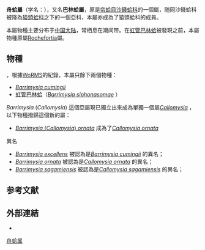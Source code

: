 {{Automatic taxobox
 | taxon = Barrimysia
 | display_parents = 5
 | authority = Iredale, 1929{{r|WoRMS_571550|cps}}
 | typetaxon = 
* ''Rochefortia excellens'' Hedley, 1912
}}

'''舟蛤屬'''（学名：{{lang|la|''Barrimysia''}}），又名'''巴林蛤屬'''，原是[[帘蛤目|帘蛤目]][[沙錢蛤科|沙錢蛤科]]的一個屬{{r|WoRMS_571550|shell_3757|cps}}，随同沙錢蛤科被降為[[猿頭蛤科|猿頭蛤科]]之下的一個亞科，本屬亦成為了猿頭蛤科的成員。

本屬物種主要分布于[[中国大陆|中国大陆]]{{r|cps}}，常栖息在潮间带{{r|shell_3757}}。在[[虹管巴林蛤|虹管巴林蛤]]被發現之前，本屬物種原屬[[Rochefortia|Rochefortia]]屬。

==物種==
{{asof|2018|1|5}}，根據[[WoRMS|WoRMS]]的紀錄，本屬只餘下兩個物種{{r|WoRMS_571550}}：
* ''[[Barrimysia_cumingii|Barrimysia cumingii]]'' {{small|(A. Adams, 1856)}}
* [[虹管巴林蛤|虹管巴林蛤]]（''[[Barrimysia_siphonasomae|Barrimysia siphonasomae]]'' {{small|{{link-en|Brian Morton|Brian Morton|Morton}} & Scott, 1989}}{{r|cps|shell_3757}}）

''Barrimysia'' (''Callomysia'') {{small|[[波部忠重|Habe]], 1951}}這個亞屬現已獨立出來成為單獨一個屬''[[Callomysia|Callomysia]]'' {{small|Habe, 1951}}，以下物種撥歸這個新的屬{{r |WoRMS_571550}}：
* [[Barrimysia_ornata|''Barrimysia'' (''Callomysia'') ''ornata'']] {{small|(Barnard, 1964)}}成為了''[[Callomysia_ornata|Callomysia ornata]]'' {{small|(Barnard, 1964)}}

;異名
* ''[[Barrimysia_excellens|Barrimysia excellens]]'' {{small|(Hedley, 1912)}}被認為是''[[Barrimysia_cumingii|Barrimysia cumingii]]'' {{small|(A. Adams, 1856)}}的異名；
* ''[[Barrimysia_ornata|Barrimysia ornata]]'' {{small|(Barnard, 1964)}}被認為是''[[Callomysia_ornata|Callomysia ornata]]'' {{small|(Barnard, 1964)}}的異名；
* ''[[Barrimysia_sagamiensis|Barrimysia sagamiensis]]'' {{small|Kuroda & Habe, 1971}}被認為是''[[Callomysia_sagamiensis|Callomysia sagamiensis]]'' {{small|(Kuroda & Habe, 1971)}}的異名；

==参考文献==
{{reflist |refs=
<ref name="cps">{{cite book
 |editor1-last=Liu |editor1-first=Ruiyu
 |year=2008
 |title=Checklist of Marine Biota of China Seas
 |publisher=[[科學出版社|Science Press]], Academia Sinica
 |location=Beijing |pages=1267 pp.
 |isbn=978-7-03-023722-4 |language=en }}</ref>
<ref name=shell_3757>{{cite web
 |url=http://shell.sinica.edu.tw/chinese/shellbase_detail.php?science_no=3757
 |title=国际贝库：虹管巴林蛤
 |publisher=台湾贝类资料库
 |access-date=2018-01-05
 |language=zh-hant
 |archive-date=2016-03-04
 |archive-url=https://web.archive.org/web/20160304104425/http://shell.sinica.edu.tw/chinese/shellbase_detail.php?science_no=3757
 |dead-url=no
 }}</ref>
<ref name="WoRMS_571550">{{WoRMS |id=571550
 |title=''Barrimysia'' Iredale, 1929
 |last1=Tran |first1=Bastien
 |last2=Bouchet |first2=Philippe 
 |date=2012-01-03 |accessdate=2018-01-05}}</ref>
}}

==外部連結==
*
{{Taxonbar}}
[[Category:舟蛤属|]]
{{Mollusc-stub}}